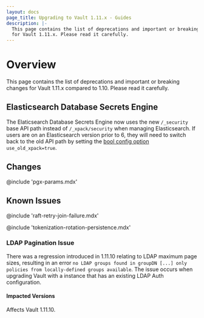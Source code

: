 ```yaml
---
layout: docs
page_title: Upgrading to Vault 1.11.x - Guides
description: |-
  This page contains the list of deprecations and important or breaking changes
  for Vault 1.11.x. Please read it carefully.
---
```


# Overview

This page contains the list of deprecations and important or breaking changes
for Vault 1.11.x compared to 1.10. Please read it carefully.

## Elasticsearch Database Secrets Engine

The Elaticsearch Database Secrets Engine now uses the new `/_security` base API
path instead of `/_xpack/security` when managing Elasticsearch. If users are on
an Elasticsearch version prior to 6, they will need to switch back to the old
API path by setting the [bool config option](/vault/api-docs/secret/databases/elasticdb#use_old_xpack)
`use_old_xpack=true`.

## Changes

@include 'pgx-params.mdx'

## Known Issues

@include 'raft-retry-join-failure.mdx'

@include 'tokenization-rotation-persistence.mdx'

### LDAP Pagination Issue

There was a regression introduced in 1.11.10 relating to LDAP maximum page sizes, resulting in
an error `no LDAP groups found in groupDN [...] only policies from locally-defined groups available`.  The issue
occurs when upgrading Vault with a instance that has an existing LDAP Auth configuration.

#### Impacted Versions

Affects Vault 1.11.10.
